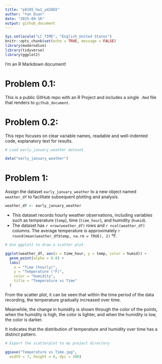 ```yaml
---
title: "p8105_hw1_yd2865"
author: "Yan Duan"
date: "2025-09-16"
output: github_document
---
```


```r
Sys.setlocale("LC_TIME", "English_United States")
knitr::opts_chunk$set(echo = TRUE, message = FALSE)
library(moderndive)
library(tidyverse)
library(ggplot2)
```

I'm an R Markdown document! 


# Problem 0.1:
  This is a public GitHub repo with an R Project and includes a single `.Rmd` file that renders to `github_document`. 
  
# Problem 0.2:
  This repo focuses on clear variable names, readable and well-indented code, explanatory text for results. 
  
  
```r
# Load early_january_weather dataset

data("early_january_weather")
```


  
# Problem 1:

Assign the dataset `early_january_weather` to a new object named `weather_df` to facilitate subsequent plotting and analysis.

```r
weather_df <- early_january_weather
```

* This dataset records hourly weather observations, including variables such as temperature (`temp`), time (`time_hour`), and humidity (`humid`). 
* The dataset has `r nrow(weather_df)` rows and `r ncol(weather_df)` columns. The average temperature is approximately `r round(mean(weather_df$temp, na.rm = TRUE), 2)` °F.


```r
# Use ggplot2 to draw a scatter plot.

ggplot(weather_df, aes(x = time_hour, y = temp, color = humid)) + 
  geom_point(alpha = 0.8) +
  labs(
    x = "Time (hourly)",
    y = "Temperature (°F)",
    color = "Humidity",
    title = "Temperature vs Time"
  )
```

From the scatter plot, it can be seen that within the time period of the data recording, the temperature gradually increased over time. 

Meanwhile, the change in humidity is shown through the color of the points, when the humidity is high, the color is lighter, and when the humidity is low, the color is darker. 

It indicates that the distribution of temperature and humidity over time has a distinct pattern.



```r
# Export the scatterplot to my project directory 

ggsave("Temperature vs Time.jpg",
  width = 7, height = 6, dpi = 300)
```


